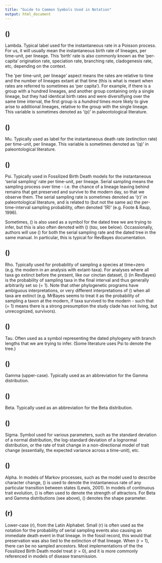 ```yaml
---
title: "Guide to Common Symbols Used in Notation"
output: html_document
---
```


## \(\lambda\)
Lambda. Typical label used for the instantaneous rate in a Poisson process. For us, it will usually mean the instantaneous birth rate of lineages, per time-unit, per lineage. This 'birth' rate is also commonly known as the 'per-capita' origination rate, speciation rate, branching rate, cladogenesis rate, etc, depending on the context. 

The 'per time-unit, per lineage' aspect means the rates are relative to time and the number of lineages extant at that time (this is what is meant when rates are referred to sometimes as 'per capita'). For example, if there is a group with a hundred lineages, and another group containing only a single lineage, but they had identical birth rates and were diversifiying over the same time interval, the first group is a *hundred* times more likely to give arise to additional lineages, relative to the group with the single lineage. This variable is sometimes denoted as '\(p\)' in paleontological literature.

## \(\mu\)
Mu. Typically used as label for the instantaneous death rate (extinction rate) per time-unit, per lineage. This variable is sometimes denoted as '\(q\)' in paleontological literature.
	
## \(\psi\)
Psi. Typically used in Fossilized Birth Death models for the instantaneous 'serial sampling' rate per time-unit, per lineage. Serial sampling means the sampling process over time - i.e. the chance of a lineage leaving behind remains that get preserved and survive to the modern day, so that we observe them. The serial sampling rate is sometimes denoted as '\(r\)' in paleontological literature, and is related to (but not the same as) the per-time-interval sampling probability, often denoted '\(R\)' (e.g. Foote & Raup, 1996). 

Sometimes, \(\psi\) is also used as a symbol for the dated tree we are trying to infer, but this is also often denoted with \(\tau\) (*tau*, see below). Occassionally, authors will use \(\psi\) for both the serial sampling rate and the dated tree in the same manual. In particular, this is typical for RevBayes documentation.
	
## \(\rho\)
Rho. Typically used for probability of sampling a species at time=zero (e.g. the modern in an analysis with extant-taxa). For analyses where all taxa go extinct before the present, like our cinctan dataset, \(\rho\) (in RevBayes) is the probability of sampling taxa in the final interval and thus generally arbitrarily set so \(\rho = 1\). Note that other phylogenetic programs have ambiguous interpretations, or very different interpretations of \(\rho\) when all taxa are extinct (e.g. MrBayes seems to treat it as the probability of sampling a taxon at the modern, if taxa survived to the modern - such that \(\rho = 1\) means there is a strong presumption the study clade has not living, but unrecognized, survivors).

## \(\tau\)
Tau. Often used as a symbol representing the dated phylogeny with branch lengths that we are trying to infer. (Some literature uses Psi to denote the tree.)
	
## \(\Gamma\)
Gamma (upper-case). Typically used as an abbreviation for the Gamma distribution.
	
## \(\beta\)
Beta. Typically used as an abbreviation for the Beta distribution.
	
## \(\sigma\)
Sigma. Symbol used for various parameters, such as the standard deviation of a normal distribution, the log-standard deviation of a lognormal distribution, or the rate of trait change in a non-directional model of trait change (essentially, the expected variance across a time-unit), etc. 
	
## \(\alpha\)
Alpha.  In models of Markov processes, such as the model used to describe character change, \(\alpha\) is used to denote the instantaneous rate of any particular transition between states (Lewis, 2001). In models of continuous trait evolution, \(\alpha\)  is often used to denote the strength of attractors. For Beta and Gamma distributions (see above), \(\alpha\) denotes the shape parameter.
	
## \(r\) 
Lower-case \(r\), from the Latin Alphabet. Small \(r\) is often used as the notation for the probability of serial sampling events also causing an immediate death event in that lineage. In the fossil record, this would that preservation was also tied to the extinction of that lineage. When \(r = 1\), there can be no sampled ancestors. Most implementations of the the Fossilized Birth Death model treat \(r = 0\), and it is more commonly referenced in models of disease transmission.
